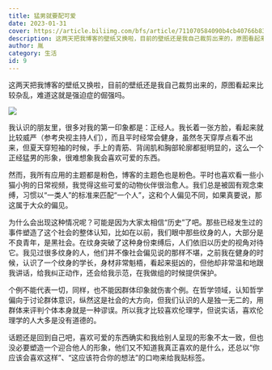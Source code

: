 ```yaml
---
title: 猛男就要配可爱
date: 2023-01-31
cover: https://article.biliimg.com/bfs/article/711070584090b4cb40766b8302dc5e6247f6827a.jpg
description: 这两天把我博客的壁纸又换啦，目前的壁纸还是我自己裁剪出来的，原图看起来比较杂乱，难道这就是强迫症的倔强吗。我认识的朋友里，很多对我的第一印象都是：正经人。我长着一张方脸，看起来就比较威严（参考央视主持人们），而且平时经常会健身，虽然冬天穿厚点看不出来，但夏天穿短袖的时候，手上的青筋、背阔肌和胸部轮廓都挺明显的，这么一个正经猛男的形象，很难想象我会喜欢可爱的东西。
author: 胤
category: 生活
id: 9
---
```



这两天把我博客的壁纸又换啦，目前的壁纸还是我自己裁剪出来的，原图看起来比较杂乱，难道这就是强迫症的倔强吗。

<Image
  src="https://article.biliimg.com/bfs/article/c68252ac4cc594b19b8395c8880a09998fc55c73.png"
  withFancyBox={true}
/>

我认识的朋友里，很多对我的第一印象都是：正经人。我长着一张方脸，看起来就比较威严（参考央视主持人们），而且平时经常会健身，虽然冬天穿厚点看不出来，但夏天穿短袖的时候，手上的青筋、背阔肌和胸部轮廓都挺明显的，这么一个正经猛男的形象，很难想象我会喜欢可爱的东西。

然而，我所有应用的主题都是粉色，博客的主题色也是粉色。平时也喜欢看一些小猫小狗的日常视频，我觉得这些可爱的动物伙伴很治愈人。我们总是被固有观念束缚，习惯以“一类人”的标准来匹配“一个人”，这和个人偏见不同，如果真要说，那这属于大众的偏见。

为什么会出现这种情况呢？可能是因为大家太相信“历史”了吧。那些已经发生过的事件塑造了这个社会的整体认知，比如在以前，我们眼中那些纹身的人，大部分是不良青年，是黑社会。在纹身突破了这种身份束缚后，人们依旧以历史的视角对待它。我见过很多纹身的人，他们并不像社会偏见说的那样不堪，之前我在健身的时候，认识了一个纹身的学长，身材非常魁梧，看起来挺凶的，但他却非常温和地跟我讲话，给我纠正动作，还会给我示范，在我做组的时候提供保护。

个例不能代表一切，同样，也不能因群体印象就伤害个例。在哲学领域，认知哲学偏向于讨论群体意识，纵然这是社会的大方向，但我们认识的人是独一无二的，用群体来评判个体本身就是一种谬误。所以我才比较喜欢伦理学，但说实话，喜欢伦理学的人大多是没有道德的。

话题还是回到自己吧，喜欢可爱的东西确实和我给别人呈现的形象不太一致，但也没必要塑造一个迎合他人的形象，他们又不知道我真正喜欢的是什么，还总以“你应该会喜欢这样”、“这应该符合你的想法”的口吻来给我贴标签。
